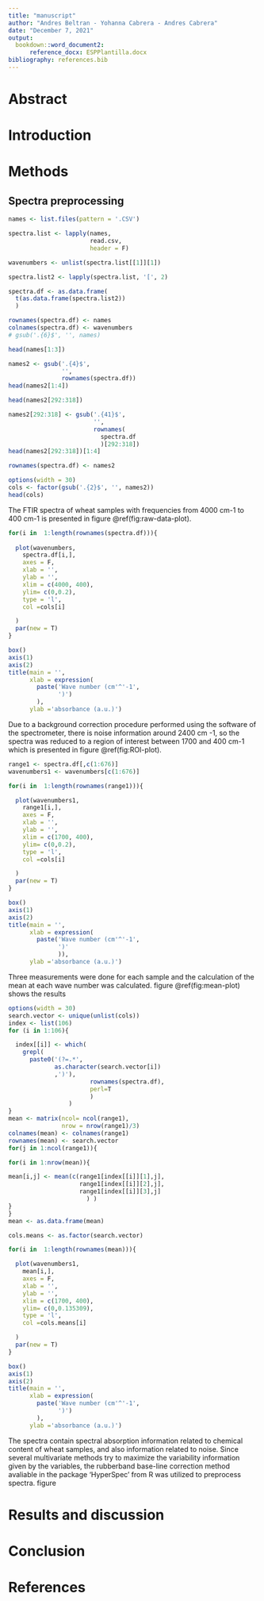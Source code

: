```yaml
---
title: "manuscript"
author: "Andres Beltran - Yohanna Cabrera - Andres Cabrera"
date: "December 7, 2021"
output: 
  bookdown::word_document2:
      reference_docx: ESPPlantilla.docx
bibliography: references.bib
---
```


# Abstract
# Introduction
# Methods

## Spectra preprocessing

```r
names <- list.files(pattern = '.CSV')
```

```r
spectra.list <- lapply(names, 
                       read.csv, 
                       header = F)
```

```r
wavenumbers <- unlist(spectra.list[[1]][1])
```

```r
spectra.list2 <- lapply(spectra.list, '[', 2)
```

```r
spectra.df <- as.data.frame(
  t(as.data.frame(spectra.list2))
  )
```

```r
rownames(spectra.df) <- names
colnames(spectra.df) <- wavenumbers
# gsub('.{6}$', '', names)
```

```r
head(names[1:3])
```

```r
names2 <- gsub('.{4}$', 
               '', 
               rownames(spectra.df))
head(names2[1:4])
```
```r
head(names2[292:318])
```
```r
names2[292:318] <- gsub('.{41}$', 
                        '',
                        rownames(
                          spectra.df
                          )[292:318])
head(names2[292:318])[1:4]
```

```r
rownames(spectra.df) <- names2
```

```r
options(width = 30)
cols <- factor(gsub('.{2}$', '', names2))
head(cols)
```


The FTIR spectra of wheat samples with frequencies from 4000 cm-1 to 400 cm-1 is presented in figure \@ref(fig:raw-data-plot).


```r

for(i in  1:length(rownames(spectra.df))){
  
  plot(wavenumbers,
    spectra.df[i,],
    axes = F,
    xlab = '', 
    ylab = '',
    xlim = c(4000, 400),
    ylim= c(0,0.2),
    type = 'l',
    col =cols[i]

  )
  par(new = T)
}

box()
axis(1)
axis(2)
title(main = '',
      xlab = expression(
        paste('Wave number (cm'^'-1',
              ')')
        ),
      ylab ='absorbance (a.u.)')
```


 Due to a background correction procedure performed using the software of the spectrometer, there is noise information around 2400 cm -1, so the spectra was reduced to a region of interest between 1700 and 400 cm-1 which is presented in figure \@ref(fig:ROI-plot).

```r
range1 <- spectra.df[,c(1:676)]
wavenumbers1 <- wavenumbers[c(1:676)]
```

```r
for(i in  1:length(rownames(range1))){

  plot(wavenumbers1,
    range1[i,],
    axes = F,
    xlab = '',
    ylab = '',
    xlim = c(1700, 400),
    ylim= c(0,0.2),
    type = 'l',
    col =cols[i]

  )
  par(new = T)
}

box()
axis(1)
axis(2)
title(main = '',
      xlab = expression(
        paste('Wave number (cm'^'-1',
              ')'
              )),
      ylab ='absorbance (a.u.)')

```

Three measurements were done for each sample and the calculation of the mean at each wave number was calculated. figure \@ref(fig:mean-plot) shows the results

```r
options(width = 30)
search.vector <- unique(unlist(cols))
index <- list(106)
for (i in 1:106){

  index[[i]] <- which(
    grepl(
      paste0('(?=.*',
             as.character(search.vector[i])
             ,')'),
                       rownames(spectra.df),
                       perl=T
                       )
                 )
}
mean <- matrix(ncol= ncol(range1),
               nrow = nrow(range1)/3)
colnames(mean) <- colnames(range1)
rownames(mean) <- search.vector
for(j in 1:ncol(range1)){

for(i in 1:nrow(mean)){

mean[i,j] <- mean(c(range1[index[[i]][1],j],
                    range1[index[[i]][2],j],
                    range1[index[[i]][3],j]
                      ) )
}
}
mean <- as.data.frame(mean)
```

```r

cols.means <- as.factor(search.vector)

for(i in  1:length(rownames(mean))){

  plot(wavenumbers1,
    mean[i,],
    axes = F,
    xlab = '',
    ylab = '',
    xlim = c(1700, 400),
    ylim= c(0,0.135309),
    type = 'l',
    col =cols.means[i]

  )
  par(new = T)
}

box()
axis(1)
axis(2)
title(main = '',
      xlab = expression(
        paste('Wave number (cm'^'-1',
              ')')
        ),
      ylab ='absorbance (a.u.)')
```


The spectra contain spectral absorption information related to chemical content of wheat samples, and also information related to noise. Since several multivariate methods try to maximize the variability information given by the variables, the rubberband base-line correction method avaliable in the package 'HyperSpec' from R was utilized to preprocess spectra. figure 




# Results and discussion 





# Conclusion

# References

<div id = 'refs'> </div>